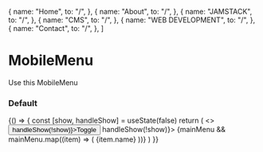 
  {
    name: "Home",
    to: "/",
  },
  {
    name: "About",
    to: "/",
  },
  {
    name: "JAMSTACK",
    to: "/",
  },
  {
    name: "CMS",
    to: "/",
  },
  {
    name: "WEB DEVELOPMENT",
    to: "/",
  },
  {
    name: "Contact",
    to: "/",
  },
]

<Meta title='components/MobileMenu' component={MobileMenu} />

# MobileMenu

Use this MobileMenu

<Props of={MobileMenu} />

### Default

<Preview>
  <Story name='Default'>
    {() => {
      const [show, handleShow] = useState(false)
      return (
        <>
          <Button onClick={() => handleShow(!show)}>Toggle</Button>
          <MobileMenu showSidebar={show} handleShowSidebar={() => handleShow(!show)}>
            <MobileMenu.Navbar>
              {mainMenu &&
                mainMenu.map((item) => (
                  <MobileMenu.Item key={item.name} to={item.to}>
                    {item.name}
                  </MobileMenu.Item>
                ))}
            </MobileMenu.Navbar>
          </MobileMenu>
        </>
      )
    }}
  </Story>
</Preview>

